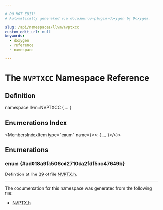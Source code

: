 ```yaml
---

# DO NOT EDIT!
# Automatically generated via docusaurus-plugin-doxygen by Doxygen.

slug: /api/namespaces/llvm/nvptxcc
custom_edit_url: null
keywords:
  - doxygen
  - reference
  - namespace

---
```





# The `NVPTXCC` Namespace Reference

<DoxygenPage pluginConfig={pluginConfig}>



## Definition

<CodeBlock>namespace llvm::NVPTXCC &#123; ... &#125;</CodeBlock>

## Enumerations Index

<MembersIndex>

<MembersIndexItem
  type="enum"
  name={<>:  &#123; <a href="#ad018a9fa506cd2710da2fdf5bc47649b">...</a> &#125;</>}>
</MembersIndexItem>

</MembersIndex>


<SectionDefinition>

## Enumerations

### enum  {#ad018a9fa506cd2710da2fdf5bc47649b}

<MemberDefinition
  prototype="enum llvm::NVPTXCC::CondCodes ">

<EnumerationList title="Enumeration values">

<Link id="ad018a9fa506cd2710da2fdf5bc47649bab817a1633cfee92009dfe7bb10156163" />
<EnumerationListItem name="EQ">

</EnumerationListItem>

<Link id="ad018a9fa506cd2710da2fdf5bc47649bacc807ec44a7898ea189992f1d9eeaa7f" />
<EnumerationListItem name="NE">

</EnumerationListItem>

<Link id="ad018a9fa506cd2710da2fdf5bc47649ba2d45cc388ab7e851b8d7240a39f56a9e" />
<EnumerationListItem name="LT">

</EnumerationListItem>

<Link id="ad018a9fa506cd2710da2fdf5bc47649baf782ea2f532cae3994200268dcc58993" />
<EnumerationListItem name="LE">

</EnumerationListItem>

<Link id="ad018a9fa506cd2710da2fdf5bc47649ba747896403d98eef420826ee16dea3b69" />
<EnumerationListItem name="GT">

</EnumerationListItem>

<Link id="ad018a9fa506cd2710da2fdf5bc47649ba2794dd62610078bbcbc33efde73aafc4" />
<EnumerationListItem name="GE">

</EnumerationListItem>

</EnumerationList>

Definition at line <a href="/docs/api/files/lib/lib/target/lib/target/nvptx/nvptx-h/#l00029">29</a> of file <a href="/docs/api/files/lib/lib/target/lib/target/nvptx/nvptx-h">NVPTX.h</a>.
</MemberDefinition>

</SectionDefinition>

<hr/>

The documentation for this namespace was generated from the following file:

<ul>
<li><a href="/docs/api/files/lib/lib/target/lib/target/nvptx/nvptx-h">NVPTX.h</a></li>
</ul>

</DoxygenPage>
